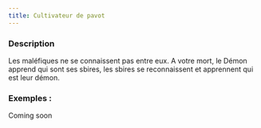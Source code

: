 ```yaml
---
title: Cultivateur de pavot
---
```



<Role CULTIVATEUR_DE_PAVOT header />

### Description

Les maléfiques ne se connaissent pas entre eux. A votre mort, le Démon apprend qui sont ses sbires, les sbires se reconnaissent et apprennent qui est leur démon.

### Exemples :

Coming soon